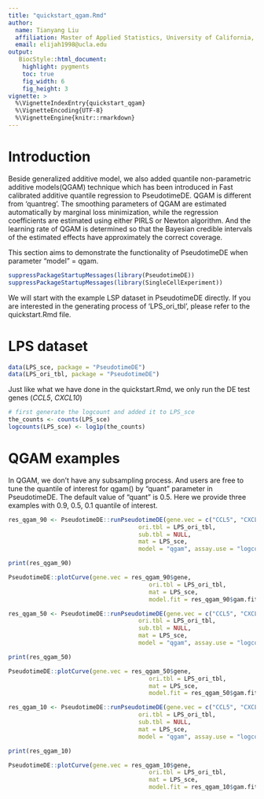```yaml
---
title: "quickstart_qgam.Rmd"
author:
  name: Tianyang Liu
  affiliation: Master of Applied Statistics, University of California, Los Angeles
  email: elijah1998@ucla.edu
output:
   BiocStyle::html_document:
    highlight: pygments
    toc: true
    fig_width: 6
    fig_height: 3
vignette: >
  %\VignetteIndexEntry{quickstart_qgam}
  %\VignetteEncoding{UTF-8}
  %\VignetteEngine{knitr::rmarkdown}
---
```


# Introduction
Beside generalized additive model, we also added quantile non-parametric additive models(QGAM) technique which has been introduced in Fast calibrated additive quantile regression to PseudotimeDE. 
QGAM is different from 'quantreg'. The smoothing parameters of QGAM are estimated automatically by marginal loss minimization, while the regression coefficients are estimated using either PIRLS or Newton algorithm. And the learning rate of QGAM is determined so that the Bayesian credible intervals of the estimated effects have approximately the correct coverage.

This section aims to demonstrate the functionality of PseudotimeDE when parameter "model" = qgam.  
```r
suppressPackageStartupMessages(library(PseudotimeDE))
suppressPackageStartupMessages(library(SingleCellExperiment))
```


We will start with the example LSP dataset in PseudotimeDE directly. If you are interested in the generating process of 'LPS_ori_tbl', please refer to the quickstart.Rmd file.

# LPS dataset
```r
data(LPS_sce, package = "PseudotimeDE")
data(LPS_ori_tbl, package = "PseudotimeDE")
```

Just like what we have done in the quickstart.Rmd, we only run the DE test genes (*CCL5*, *CXCL10*)

```r
# first generate the logcount and added it to LPS_sce
the_counts <- counts(LPS_sce) 
logcounts(LPS_sce) <- log1p(the_counts)
```

# QGAM examples
In QGAM, we don't have any subsampling process. And users are free to tune the quantile of interest for qgam() by "quant" parameter in PseudotimeDE. The default value of "quant" is 0.5. Here we provide three examples with 0.9, 0.5, 0.1 quantile of interest.
```r
res_qgam_90 <- PseudotimeDE::runPseudotimeDE(gene.vec = c("CCL5", "CXCL10"),
                                     ori.tbl = LPS_ori_tbl,
                                     sub.tbl = NULL, 
                                     mat = LPS_sce,
                                     model = "qgam", assay.use = "logcounts", quant = 0.9)

print(res_qgam_90)
```

```r
PseudotimeDE::plotCurve(gene.vec = res_qgam_90$gene,
                                        ori.tbl = LPS_ori_tbl,
                                        mat = LPS_sce,
                                        model.fit = res_qgam_90$gam.fit, assay.use = "logcounts")
```


```r
res_qgam_50 <- PseudotimeDE::runPseudotimeDE(gene.vec = c("CCL5", "CXCL10"),
                                     ori.tbl = LPS_ori_tbl,
                                     sub.tbl = NULL, 
                                     mat = LPS_sce,
                                     model = "qgam", assay.use = "logcounts", quant = 0.5)

print(res_qgam_50)
```

```r
PseudotimeDE::plotCurve(gene.vec = res_qgam_50$gene,
                                        ori.tbl = LPS_ori_tbl,
                                        mat = LPS_sce,
                                        model.fit = res_qgam_50$gam.fit, assay.use = "logcounts")
```

```r
res_qgam_10 <- PseudotimeDE::runPseudotimeDE(gene.vec = c("CCL5", "CXCL10"),
                                     ori.tbl = LPS_ori_tbl,
                                     sub.tbl = NULL, 
                                     mat = LPS_sce,
                                     model = "qgam", assay.use = "logcounts", quant = 0.1)

print(res_qgam_10)
```

```r
PseudotimeDE::plotCurve(gene.vec = res_qgam_10$gene,
                                        ori.tbl = LPS_ori_tbl,
                                        mat = LPS_sce,
                                        model.fit = res_qgam_10$gam.fit, assay.use = "logcounts")
```
